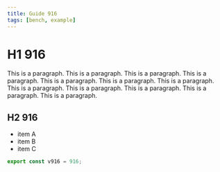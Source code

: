 ```yaml
---
title: Guide 916
tags: [bench, example]
---
```


# H1 916

This is a paragraph. This is a paragraph. This is a paragraph. This is a paragraph. This is a paragraph. This is a paragraph. This is a paragraph. This is a paragraph. This is a paragraph. This is a paragraph. This is a paragraph. This is a paragraph. 

## H2 916

- item A
- item B
- item C

```ts
export const v916 = 916;
```
